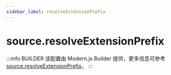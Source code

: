 ```yaml
---
sidebar_label: resolveExtensionPrefix
---
```


# source.resolveExtensionPrefix

:::info BUILDER
该配置由 Modern.js Builder 提供，更多信息可参考 [source.resolveExtensionPrefix](https://modernjs.dev/builder/api/config-source.html#source-resolveextensionprefix)。
:::


<Main />
